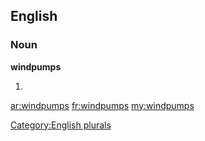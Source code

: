 ==English==

===Noun===
'''windpumps'''

# {{plural of|[[windpump]]}}

[[Category:English plurals]]

[[ar:windpumps]]
[[fr:windpumps]]
[[my:windpumps]]